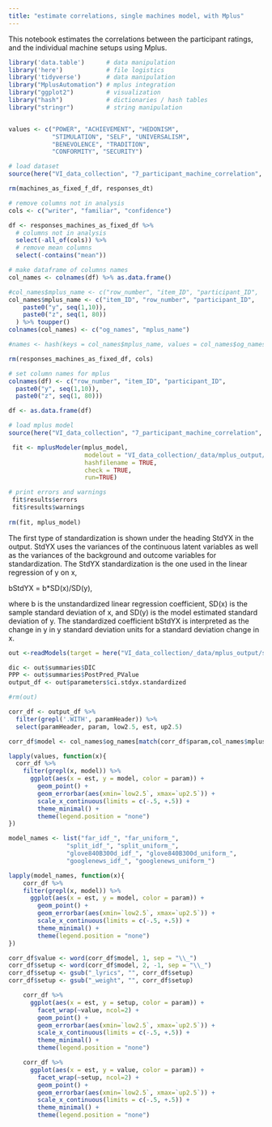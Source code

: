 ```yaml
---
title: "estimate correlations, single machines model, with Mplus"
---
```


This notebook estimates the correlations between the participant ratings, and the individual machine setups using Mplus. 

```r
library('data.table')      # data manipulation
library('here')            # file logistics
library('tidyverse')       # data manipulation
library("MplusAutomation") # mplus integration
library("ggplot2")         # visualization
library("hash")            # dictionaries / hash tables
library("stringr")         # string manipulation


values <- c("POWER", "ACHIEVEMENT", "HEDONISM", 
            "STIMULATION", "SELF", "UNIVERSALISM", 
            "BENEVOLENCE", "TRADITION", 
            "CONFORMITY", "SECURITY")
```

```r
# load dataset
source(here("VI_data_collection", "7_participant_machine_correlation", "0_data_set_merge_1.0.R"))

rm(machines_as_fixed_f_df, responses_dt)
```


```r
# remove columns not in analysis
cols <- c("writer", "familiar", "confidence")

df <- responses_machines_as_fixed_df %>% 
  # columns not in analysis
  select(-all_of(cols)) %>% 
  # remove mean columns
  select(-contains("mean")) 

# make dataframe of columns names
col_names <- colnames(df) %>% as.data.frame()

#col_names$mplus_name <- c("row_number", "item_ID", "participant_ID",
col_names$mplus_name <- c("item_ID", "row_number", "participant_ID",
    paste0("y", seq(1,10)), 
    paste0("z", seq(1, 80))
  ) %>% toupper()
colnames(col_names) <- c("og_names", "mplus_name")

#names <- hash(keys = col_names$mplus_name, values = col_names$og_names)

rm(responses_machines_as_fixed_df, cols)
```

```r
# set column names for mplus
colnames(df) <- c("row_number", "item_ID", "participant_ID",
  paste0("y", seq(1,10)), 
  paste0("z", seq(1, 80)))

df <- as.data.frame(df)
```

```r
# load mplus model
source(here("VI_data_collection", "7_participant_machine_correlation", "_mplus_models", "1_correlation_single_machines_model_1.1.R"))
```


```r
 fit <- mplusModeler(mplus_model, 
                     modelout = "VI_data_collection/_data/mplus_output/sin.inp", 
                     hashfilename = TRUE,
                     check = TRUE,
                     run=TRUE)

# print errors and warnings
 fit$results$errors
 fit$results$warnings
 
rm(fit, mplus_model)
```
The first type of standardization is shown under the heading StdYX in the output.  StdYX uses the variances of the continuous latent variables as well as the variances of the background and outcome variables for standardization.  The StdYX standardization is the one used in the linear regression of y on x,

bStdYX = b*SD(x)/SD(y),

where b is the unstandardized linear regression coefficient, SD(x) is the sample standard deviation of x, and SD(y) is the model estimated standard deviation of y.  The standardized coefficient bStdYX is interpreted as the change in y in y standard deviation units for a standard deviation change in x.

```r
out <-readModels(target = here("VI_data_collection/_data/mplus_output/sin.out"))

dic <- out$summaries$DIC
PPP <- out$summaries$PostPred_PValue
output_df <- out$parameters$ci.stdyx.standardized

#rm(out)
```

```r
corr_df <- output_df %>% 
  filter(grepl('.WITH', paramHeader)) %>%
  select(paramHeader, param, low2.5, est, up2.5) 

corr_df$model <- col_names$og_names[match(corr_df$param,col_names$mplus_name)]
```

```r
lapply(values, function(x){
  corr_df %>%
    filter(grepl(x, model)) %>%
      ggplot(aes(x = est, y = model, color = param)) +
        geom_point() +
        geom_errorbar(aes(xmin=`low2.5`, xmax=`up2.5`)) +
        scale_x_continuous(limits = c(-.5, +.5)) + 
        theme_minimal() +
        theme(legend.position = "none")
})
```


```r
model_names <- list("far_idf_", "far_uniform_",
                "split_idf_", "split_uniform_",	
                "glove840B300d_idf_", "glove840B300d_uniform_", 
                "googlenews_idf_", "googlenews_uniform_")

lapply(model_names, function(x){
    corr_df %>%
    filter(grepl(x, model)) %>%
      ggplot(aes(x = est, y = model, color = param)) +
        geom_point() +
        geom_errorbar(aes(xmin=`low2.5`, xmax=`up2.5`)) +
        scale_x_continuous(limits = c(-.5, +.5)) + 
        theme_minimal() +
        theme(legend.position = "none")
})
```

```r
corr_df$value <- word(corr_df$model, 1, sep = "\\_")
corr_df$setup <- word(corr_df$model, 2, -1, sep = "\\_")
corr_df$setup <- gsub("_lyrics", "", corr_df$setup)
corr_df$setup <- gsub("_weight", "", corr_df$setup)
```

```r
    corr_df %>%
      ggplot(aes(x = est, y = setup, color = param)) +
        facet_wrap(~value, ncol=2) +
        geom_point() +
        geom_errorbar(aes(xmin=`low2.5`, xmax=`up2.5`)) +
        scale_x_continuous(limits = c(-.5, +.5)) + 
        theme_minimal() +
        theme(legend.position = "none")
```

```r
    corr_df %>%
      ggplot(aes(x = est, y = value, color = param)) +
        facet_wrap(~setup, ncol=2) +
        geom_point() +
        geom_errorbar(aes(xmin=`low2.5`, xmax=`up2.5`)) +
        scale_x_continuous(limits = c(-.5, +.5)) + 
        theme_minimal() +
        theme(legend.position = "none")
```

